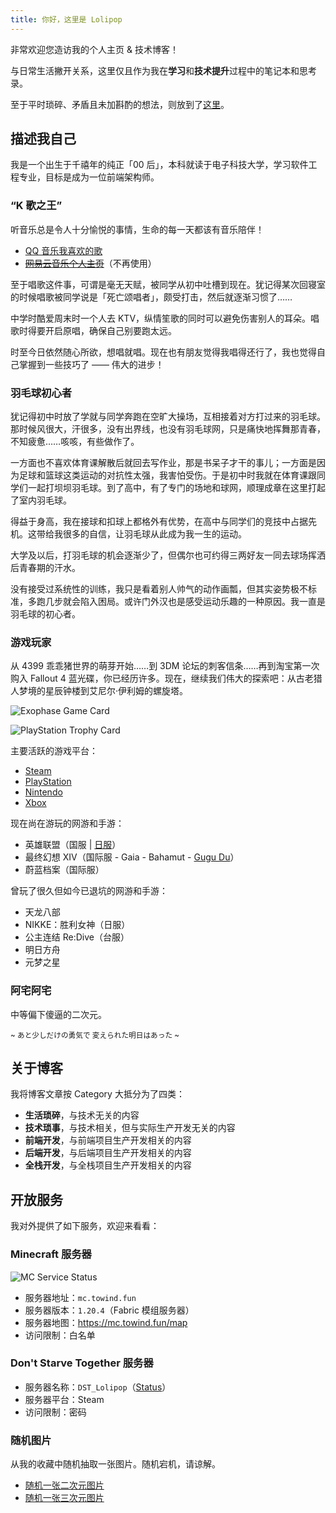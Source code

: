 ```yaml
---
title: 你好，这里是 Lolipop
---
```


非常欢迎您造访我的个人主页 & 技术博客！

与日常生活撇开关系，这里仅且作为我在**学习**和**技术提升**过程中的笔记本和思考录。

至于平时琐碎、矛盾且未加斟酌的想法，则放到了[这里](https://github.com/LolipopJ/LolipopJ/issues/2)。

## 描述我自己

我是一个出生于千禧年的纯正「00 后」，本科就读于电子科技大学，学习软件工程专业，目标是成为一位前端架构师。

### “K 歌之王”

听音乐总是令人十分愉悦的事情，生命的每一天都该有音乐陪伴！

- [QQ 音乐我喜欢的歌](https://y.qq.com/n/yqq/playlist/1204219211.html)
- ~~[网易云音乐个人主页](https://music.163.com/#/user/home?id=261856338)~~（不再使用）

至于唱歌这件事，可谓是毫无天赋，被同学从初中吐槽到现在。犹记得某次回寝室的时候唱歌被同学说是「死亡颂唱者」，颇受打击，然后就逐渐习惯了……

中学时酷爱周末时一个人去 KTV，纵情笙歌的同时可以避免伤害别人的耳朵。唱歌时得要开启原唱，确保自己别要跑太远。

时至今日依然随心所欲，想唱就唱。现在也有朋友觉得我唱得还行了，我也觉得自己掌握到一些技巧了 —— 伟大的进步！

### 羽毛球初心者

犹记得初中时放了学就与同学奔跑在空旷大操场，互相接着对方打过来的羽毛球。那时候风很大，汗很多，没有出界线，也没有羽毛球网，只是痛快地挥舞那青春，不知疲惫……咳咳，有些做作了。

一方面也不喜欢体育课解散后就回去写作业，那是书呆子才干的事儿；一方面是因为足球和篮球这类运动的对抗性太强，我害怕受伤。于是初中时我就在体育课跟同学们一起打坝坝羽毛球。到了高中，有了专门的场地和球网，顺理成章在这里打起了室内羽毛球。

得益于身高，我在接球和扣球上都格外有优势，在高中与同学们的竞技中占据先机。这带给我很多的自信，让羽毛球从此成为我一生的运动。

大学及以后，打羽毛球的机会逐渐少了，但偶尔也可约得三两好友一同去球场挥洒后青春期的汗水。

没有接受过系统性的训练，我只是看着别人帅气的动作画瓢，但其实姿势极不标准，多跑几步就会陷入困局。或许门外汉也是感受运动乐趣的一种原因。我一直是羽毛球的初心者。

### 游戏玩家

从 4399 乖乖猪世界的萌芽开始……到 3DM 论坛的刺客信条……再到淘宝第一次购入 Fallout 4 蓝光碟，你已经历许多。现在，继续我们伟大的探索吧：从古老猎人梦境的星辰钟楼到艾尼尔·伊利姆的螺旋塔。

![Exophase Game Card](https://card.exophase.com/2/0/264160.png)

![PlayStation Trophy Card](https://card.psnprofiles.com/1/KNKDaisy.png)

主要活跃的游戏平台：

- [Steam](https://steamcommunity.com/id/lolipopj_703)
- [PlayStation](https://www.exophase.com/psn/user/KNKDaisy)
- [Nintendo](https://www.exophase.com/nintendo/user/ff7e9abe3e49da78)
- [Xbox](https://www.exophase.com/xbox/user/Lolipop703)

现在尚在游玩的网游和手游：

- 英雄联盟（国服 | [日服](https://www.op.gg/summoners/jp/%E5%A4%A9%E7%AB%A5%E6%84%9B%E9%BA%97%E7%B5%B2-85745)）
- 最终幻想 XIV（国际服 - Gaia - Bahamut - [Gugu Du](https://na.finalfantasyxiv.com/lodestone/character/36150060)）
- 蔚蓝档案（国际服）

曾玩了很久但如今已退坑的网游和手游：

- 天龙八部
- NIKKE：胜利女神（日服）
- 公主连结 Re:Dive（台服）
- 明日方舟
- 元梦之星

### 阿宅阿宅

中等偏下傻逼的二次元。

<small>~ あと少しだけの勇気で 変えられた明日はあった ~</small>

## 关于博客

我将博客文章按 Category 大抵分为了四类：

- **生活琐碎**，与技术无关的内容
- **技术琐事**，与技术相关，但与实际生产开发无关的内容
- **前端开发**，与前端项目生产开发相关的内容
- **后端开发**，与后端项目生产开发相关的内容
- **全栈开发**，与全栈项目生产开发相关的内容

## 开放服务

我对外提供了如下服务，欢迎来看看：

### Minecraft 服务器

![MC Service Status](https://mcapi.us/server/image?ip=mc.towind.fun)

- 服务器地址：`mc.towind.fun`
- 服务器版本：`1.20.4`（Fabric 模组服务器）
- 服务器地图：https://mc.towind.fun/map
- 访问限制：白名单

### Don't Starve Together 服务器

- 服务器名称：`DST_Lolipop`（[Status](https://dstserverlist.top/#Name[DST_Lolipop])）
- 服务器平台：Steam
- 访问限制：密码

### 随机图片

从我的收藏中随机抽取一张图片。随机宕机，请谅解。

- [随机一张二次元图片](https://api.towind.fun/alist/random-img)
- [随机一张三次元图片](https://api.towind.fun/alist/random-photo)
